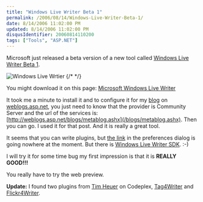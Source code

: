 ```yaml
---
title: "Windows Live Writer Beta 1"
permalink: /2006/08/14/Windows-Live-Writer-Beta-1/
date: 8/14/2006 11:02:00 PM
updated: 8/14/2006 11:02:00 PM
disqusIdentifier: 20060814110200
tags: ["Tools", "ASP.NET"]
---
```

Microsoft just released a beta version of a new tool called [Windows Live Writer Beta 1](http://windowslivewriter.spaces.live.com/).

![Windows Live Wrtier](/images/2006/windowslivewriter15.jpg) 
{/* <!-- more --> */}

You might download it on this page: [Microsoft Windows Live Writer](http://download.microsoft.com/download/f/9/a/f9a19f2d-cec4-4a25-9b0b-eb9655ea7561/Writer.msi)

It took me a minute to install it and to configure it for my [blog](/lkempe) on [weblogs.asp.net](http://weblogs.asp.net), you just need to know that the provider is Community Server and the url of the services is: [http://weblogs.asp.net/blogs/metablog.ashx](/blogs/metablog.ashx). Then you can go. I used it for that post. And it is really a great tool.

It seems that you can write plugins, but [the link](http://dev.live.com/writer) in the preferences dialog is going nowhere at the moment. But there is [Windows Live Writer SDK](http://download.microsoft.com/download/f/9/a/f9a19f2d-cec4-4a25-9b0b-eb9655ea7561/Windows%20Live%20Writer%20SDK%20(Beta).msi). :-)

I will try it for some time bug my first impression is that it is **REALLY GOOD!!!**

You really have to try the web preview.

**Update:** I found two plugins from [Tim Heuer](http://timheuer.com/blog/) on Codeplex, [Tag4Writer](http://www.codeplex.com/Wiki/View.aspx?ProjectName=tag4writer) and [Flickr4Writer](http://www.codeplex.com/Wiki/View.aspx?ProjectName=flickr4writer).
